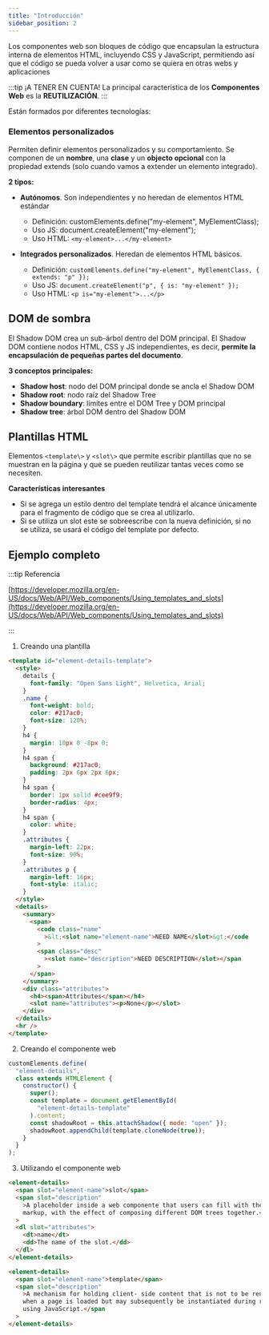 ```yaml
---
title: "Introducción"
sidebar_position: 2
---
```


Los componentes web son bloques de código que encapsulan la estructura interna de elementos HTML, incluyendo CSS y JavaScript, permitiendo así que el código se pueda volver a usar como se quiera en otras webs y aplicaciones

:::tip ¡A TENER EN CUENTA!
La principal característica de los **Componentes Web** es la **REUTILIZACIÓN**.
:::

Están formados por diferentes tecnologías:

### Elementos personalizados

Permiten definir elementos personalizados y su comportamiento. Se componen de un **nombre**, una **clase** y un **objecto opcional** con la propiedad extends (solo cuando vamos a extender un elemento integrado).

**2 tipos:**

- **Autónomos**. Son independientes y no heredan de elementos HTML estándar

  - Definición: customElements.define("my-element", MyElementClass);
  - Uso JS: document.createElement("my-element");
  - Uso HTML: `<my-element>...</my-element>`

- **Integrados personalizados**. Heredan de elementos HTML básicos.

  - Definición: `customElements.define("my-element", MyElementClass, { extends: "p" });`
  - Uso JS: `document.createElement("p", { is: "my-element" });`
  - Uso HTML: `<p is="my-element">...</p>`

## DOM de sombra

El Shadow DOM crea un sub-árbol dentro del DOM principal. El Shadow DOM contiene nodos HTML, CSS y JS independientes, es decir, **permite la encapsulación de pequeñas partes del documento**.

**3 conceptos principales:**

- **Shadow host**: nodo del DOM principal donde se ancla el Shadow DOM
- **Shadow root**: nodo raíz del Shadow Tree
- **Shadow boundary**: límites entre el DOM Tree y DOM principal
- **Shadow tree**: árbol DOM dentro del Shadow DOM

## Plantillas HTML

Elementos `<template\>` y `<slot\>` que permite escribir plantillas que no se muestran en la página y que se pueden reutilizar tantas veces como se necesiten.

**Características interesantes**

- Si se agrega un estilo dentro del template tendrá el alcance únicamente para el fragmento de código que se crea al utilizarlo.
- Si se utiliza un slot este se sobreescribe con la nueva definición, si no se utiliza, se usará el código del template por defecto.

## Ejemplo completo

:::tip Referencia

[https://developer.mozilla.org/en-US/docs/Web/API/Web_components/Using_templates_and_slots](https://developer.mozilla.org/en-US/docs/Web/API/Web_components/Using_templates_and_slots)

:::

1. Creando una plantilla

```html
<template id="element-details-template">
  <style>
    details {
      font-family: "Open Sans Light", Helvetica, Arial;
    }
    .name {
      font-weight: bold;
      color: #217ac0;
      font-size: 120%;
    }
    h4 {
      margin: 10px 0 -8px 0;
    }
    h4 span {
      background: #217ac0;
      padding: 2px 6px 2px 6px;
    }
    h4 span {
      border: 1px solid #cee9f9;
      border-radius: 4px;
    }
    h4 span {
      color: white;
    }
    .attributes {
      margin-left: 22px;
      font-size: 90%;
    }
    .attributes p {
      margin-left: 16px;
      font-style: italic;
    }
  </style>
  <details>
    <summary>
      <span>
        <code class="name"
          >&lt;<slot name="element-name">NEED NAME</slot>&gt;</code
        >
        <span class="desc"
          ><slot name="description">NEED DESCRIPTION</slot></span
        >
      </span>
    </summary>
    <div class="attributes">
      <h4><span>Attributes</span></h4>
      <slot name="attributes"><p>None</p></slot>
    </div>
  </details>
  <hr />
</template>
```

2. Creando el componente web

```js
customElements.define(
  "element-details",
  class extends HTMLElement {
    constructor() {
      super();
      const template = document.getElementById(
        "element-details-template"
      ).content;
      const shadowRoot = this.attachShadow({ mode: "open" });
      shadowRoot.appendChild(template.cloneNode(true));
    }
  }
);
```

3. Utilizando el componente web

```html
<element-details>
  <span slot="element-name">slot</span>
  <span slot="description"
    >A placeholder inside a web componente that users can fill with their own
    markup, with the effect of composing different DOM trees together.</span
  >
  <dl slot="attributes">
    <dt>name</dt>
    <dd>The name of the slot.</dd>
  </dl>
</element-details>

<element-details>
  <span slot="element-name">template</span>
  <span slot="description"
    >A mechanism for holding client- side content that is not to be rendered
    when a page is loaded but may subsequently be instantiated during runtime
    using JavaScript.</span
  >
</element-details>
```
